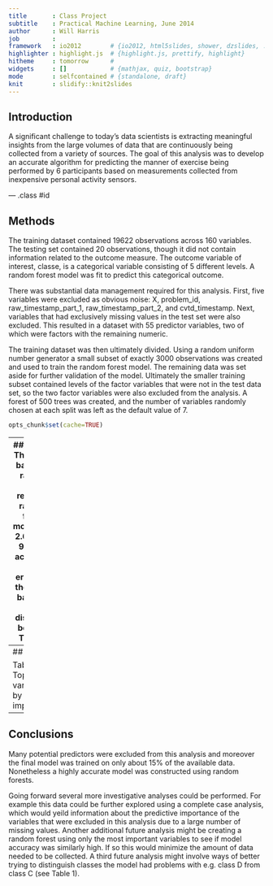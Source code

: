 ```yaml
---
title       : Class Project
subtitle    : Practical Machine Learning, June 2014
author      : Will Harris
job         : 
framework   : io2012        # {io2012, html5slides, shower, dzslides, ...}
highlighter : highlight.js  # {highlight.js, prettify, highlight}
hitheme     : tomorrow      # 
widgets     : []            # {mathjax, quiz, bootstrap}
mode        : selfcontained # {standalone, draft}
knit        : slidify::knit2slides
---
```


## Introduction

A significant challenge to today's data scientists is extracting meaningful insights from the large volumes of data that are continuously being collected from a variety of sources.   The goal of this analysis was to develop an accurate algorithm for predicting the manner of exercise being performed by 6 participants based on measurements collected from inexpensive personal activity sensors.


--- .class #id 

## Methods

<p>The training dataset contained 19622 observations across 160 variables.  The testing set contained 20 observations, though it did not contain information related to the outcome measure.  The outcome variable of interest, classe, is a categorical variable consisting of 5 different levels.   A random forest model was fit to predict this categorical outcome.</p>
<p>
There was substantial data management required for this analysis.  First, five variables were excluded as obvious noise: X, problem_id, raw_timestamp_part_1, raw_timestamp_part_2, and cvtd_timestamp.  Next, variables that had exclusively missing values in the test set were also excluded.  This resulted in a dataset with 55 predictor variables, two of which were factors with the remaining numeric. </p>

<p>The training dataset was then ultimately divided.  Using a random uniform number generator a small subset of exactly 3000 observations was created and used to train the random forest model.  The remaining data was set aside for further validation of the model.  Ultimately the smaller training subset contained levels of the factor variables that were not in the test data set, so the two factor variables were also excluded from the analysis.  A forest of 500 trees was created, and the number of variables randomly chosen at each split was left as the default value of 7.</p>

```r
opts_chunk$set(cache=TRUE)
``` 

---
## Results
The out of bag error rate for the resulting random forest model was 2.63%, or 97.37% accuracy.  Class errors for the out of bag data are displayed below in Table 1.

Table 1: Confusion matrix from OOB data
```r
modFit$confusion
```
The random forest model performed similarly well on the validation dataset, predicting the outcome with 97.38% accuracy.  The top 10 variables in terms of importance for this forest are presented in Table 2 on the next slide.  On the test data set, 19 of 20 observations were correctly predicted.

---
## Results

Table 2: Top 10 variables by importance
```r
data.frame(importance)
```

---
## Conclusions

<p>Many potential predictors were excluded from this analysis and moreover the final model was trained on only about 15% of the available data.  Nonetheless a highly accurate model was constructed using random forests.  
</p>
<p>Going forward several more investigative analyses could be performed.  For example this data could be further explored using a complete case analysis, which would yeild information about the predictive importance of the variables that were excluded in this analysis due to a large number of missing values.  Another additional future analysis might be creating a random forest using only the most important variables to see if model accuracy was similarly high.  If so this would minimize the amount of data needed to be collected.  A third future analysis might involve ways of better trying to distinguish classes the model had problems with e.g. class D from class C (see Table 1).
</p>


